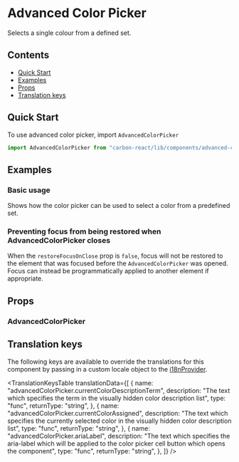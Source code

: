 

<Meta of={AdvancedColorPickerStories} />

# Advanced Color Picker

Selects a single colour from a defined set.

## Contents

- [Quick Start](#quick-start)
- [Examples](#examples)
- [Props](#props)
- [Translation keys](#translation-keys)

## Quick Start

To use advanced color picker, import `AdvancedColorPicker`

```javascript
import AdvancedColorPicker from "carbon-react/lib/components/advanced-color-picker";
```

## Examples

### Basic usage

Shows how the color picker can be used to select a color from a predefined set.

<Canvas of={AdvancedColorPickerStories.Default} />

### Preventing focus from being restored when AdvancedColorPicker closes

When the `restoreFocusOnClose` prop is `false`, focus will not be restored to the element that was focused before the `AdvancedColorPicker` was opened.
Focus can instead be programmatically applied to another element if appropriate. 

<Canvas of={AdvancedColorPickerStories.RestoreFocusOnCloseStory} />

## Props

### AdvancedColorPicker

<ArgTypes of={AdvancedColorPickerStories} />

## Translation keys

The following keys are available to override the translations for this component by passing in a custom locale object to the
[i18nProvider](../?path=/docs/documentation-i18n--docs).

<TranslationKeysTable
  translationData={[
    {
      name: "advancedColorPicker.currentColorDescriptionTerm",
      description:
        "The text which specifies the term in the visually hidden color description list",
      type: "func",
      returnType: "string",
    },
    {
      name: "advancedColorPicker.currentColorAssigned",
      description:
        "The text which specifies the currently selected color in the visually hidden color description list",
      type: "func",
      returnType: "string",
    },
    {
      name: "advancedColorPicker.ariaLabel",
      description:
        "The text which specifies the aria-label which will be applied to the color picker cell button which opens the component",
      type: "func",
      returnType: "string",
    },
  ]}
/>
